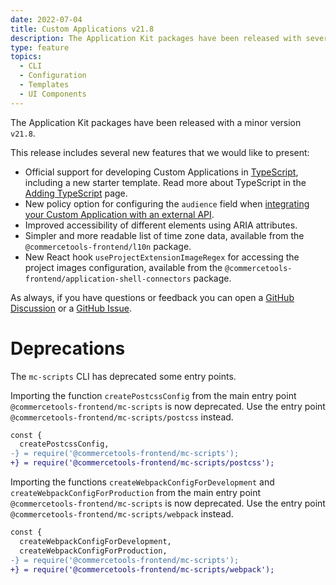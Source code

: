 ```yaml
---
date: 2022-07-04
title: Custom Applications v21.8
description: The Application Kit packages have been released with several new features.
type: feature
topics:
  - CLI
  - Configuration
  - Templates
  - UI Components
---
```


The Application Kit packages have been released with a minor version `v21.8`.

This release includes several new features that we would like to present:

* Official support for developing Custom Applications in [TypeScript](https://www.typescriptlang.org/), including a new starter template. Read more about TypeScript in the [Adding TypeScript](/development/adding-typescript) page.
* New policy option for configuring the `audience` field when [integrating your Custom Application with an external API](/concepts/integrate-with-your-own-api#configuring-the-audience-policy).
* Improved accessibility of different elements using ARIA attributes.
* Simpler and more readable list of time zone data, available from the `@commercetools-frontend/l10n` package.
* New React hook `useProjectExtensionImageRegex` for accessing the project images configuration, available from the `@commercetools-frontend/application-shell-connectors` package.

As always, if you have questions or feedback you can open a [GitHub Discussion](https://github.com/commercetools/merchant-center-application-kit/discussions) or a [GitHub Issue](https://github.com/commercetools/merchant-center-application-kit/issues).

<!--more-->

# Deprecations

The `mc-scripts` CLI has deprecated some entry points.

Importing the function `createPostcssConfig` from the main entry point `@commercetools-frontend/mc-scripts` is now deprecated. Use the entry point `@commercetools-frontend/mc-scripts/postcss` instead.

```diff
const {
  createPostcssConfig,
-} = require('@commercetools-frontend/mc-scripts');
+} = require('@commercetools-frontend/mc-scripts/postcss');
```

Importing the functions `createWebpackConfigForDevelopment` and `createWebpackConfigForProduction` from the main entry point `@commercetools-frontend/mc-scripts` is now deprecated. Use the entry point `@commercetools-frontend/mc-scripts/webpack` instead.

```diff
const {
  createWebpackConfigForDevelopment,
  createWebpackConfigForProduction,
-} = require('@commercetools-frontend/mc-scripts');
+} = require('@commercetools-frontend/mc-scripts/webpack');
```
